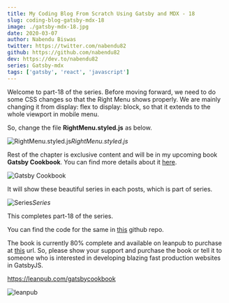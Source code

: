 ```yaml
---
title: My Coding Blog From Scratch Using Gatsby and MDX - 18
slug: coding-blog-gatsby-mdx-18
image: ./gatsby-mdx-18.jpg
date: 2020-03-07
author: Nabendu Biswas
twitter: https://twitter.com/nabendu82
github: https://github.com/nabendu82
dev: https://dev.to/nabendu82
series: Gatsby-mdx
tags: ['gatsby', 'react', 'javascript']
---
```



Welcome to part-18 of the series. Before moving forward, we need to do some CSS changes so that the Right Menu shows properly. We are mainly changing it from display: flex to display: block, so that it extends to the whole viewport in mobile menu.

So, change the file **RightMenu.styled.js** as below.

![RightMenu.styled.js](https://res.cloudinary.com/dxkxvfo2o/image/upload/v1589883708/18-dev/1_w7k3kf.png)*RightMenu.styled.js*

Rest of the chapter is exclusive content and will be in my upcoming book **Gatsby Cookbook**. You can find more details about it [here](https://dev.to/nabendu82/my-one-year-of-work-gatsby-cookbook-3651).

<div className={styles.image__small}>

![Gatsby Cookbook](https://res.cloudinary.com/dxkxvfo2o/image/upload/v1589892514/Gatsby_rnjo2t.png)

</div>

It will show these beautiful series in each posts, which is part of series.

![Series](https://res.cloudinary.com/dxkxvfo2o/image/upload/v1589883709/18-dev/16_wkbfuz.png)*Series*

This completes part-18 of the series.

You can find the code for the same in [this](https://github.com/nabendu82/thewebdev-public) github repo.

The book is currently 80% complete and available on leanpub to purchase at [this](https://leanpub.com/gatsbycookbook) url. So, please show your support and purchase the book or tell it to someone who is interested in developing blazing fast production websites in GatsbyJS.

https://leanpub.com/gatsbycookbook

![leanpub](https://res.cloudinary.com/dxkxvfo2o/image/upload/v1591207471/dev30andUp/leanpub_kfrpls.png)